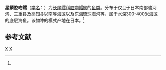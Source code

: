 {{Speciesbox
| taxon = Coelorinchus asteroides
| binomial_authority = (Okamura, 1963)<ref name='id6819'>{{cite web| url =http://www.bioinfo.cn/db05/BjdwSpecies.php?action=view&id=6819| title =星鳞腔吻鳕| work =《中国动物物种编目数据库》| publisher =中国科学院微生物研究所| author =中国科学院动物研究所| accessdate =2009-04-11| deadurl =yes| archiveurl =https://web.archive.org/web/20160305041629/http://www.bioinfo.cn/db05/BjdwSpecies.php?action=view&id=6819| archivedate =2016-03-05}}</ref>
}}

'''星鳞腔吻鳕'''（[[学名|学名]]：{{lang|la|''Coelorhynchus asteroides''}}）为[[长尾鳕科|长尾鳕科]][[腔吻鳕属|腔吻鳕属]]的[[鱼类|鱼类]]。分布于仅见于日本南部骏河湾、三重县及高知县以南等海区以及东海琉球海沟等，属于水深300-400米海区的底层海鱼。该物种的模式产地在日本。<ref name='id6819'/>

== 参考文献 ==
{{reflist}}

{{Taxonbar|from=Q11088709}}

[[Category:腔吻鳕属|X]]
[[Category:_1963年描述的鱼类|X]]